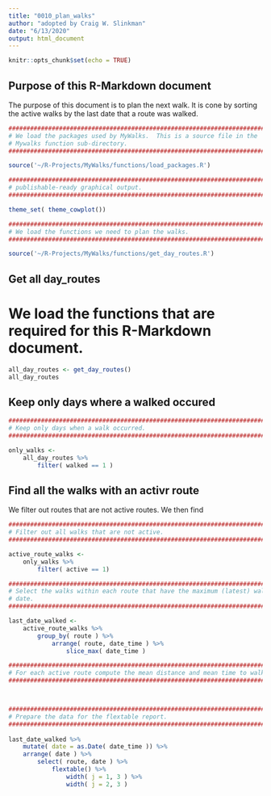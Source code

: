 ```yaml
---
title: "0010_plan_walks"
author: "adopted by Craig W. Slinkman"
date: "6/13/2020"
output: html_document
---
```


```r
knitr::opts_chunk$set(echo = TRUE)
```

## Purpose of this R-Markdown document

The purpose of this document is to plan the next walk.  It is cone by sorting the active walks by the last date that a route was walked.

```r

###########################################################################
# We load the packages used by MyWalks.  This is a source file in the 
# Mywalks function sub-directory.
###########################################################################

source('~/R-Projects/MyWalks/functions/load_packages.R')

############################################################################ We set the default graphical output to cowplot foe professional and
# publishable-ready graphical output.
###########################################################################

theme_set( theme_cowplot())

###########################################################################
# We load the functions we need to plan the walks.
###########################################################################

source('~/R-Projects/MyWalks/functions/get_day_routes.R')

```

## Get all day_routes

###########################################################################
# We load the functions that are required for this R-Markdown document.
###########################################################################

```r

all_day_routes <- get_day_routes()
all_day_routes

```

## Keep only days where a walked occured 

```r

###########################################################################
# Keep only days when a walk occurred.
###########################################################################

only_walks <-
    all_day_routes %>% 
        filter( walked == 1 )
```

## Find all the walks with an activr route

We filter out routes that are not active routes. We then find

```r
###########################################################################
# Filter out all walks that are not active.
###########################################################################

active_route_walks <- 
    only_walks %>% 
        filter( active == 1)

```




```r

###########################################################################
# Select the walks within each route that have the maximum (latest) walk
# date.
###########################################################################

last_date_walked <- 
    active_route_walks %>% 
        group_by( route ) %>% 
            arrange( route, date_time ) %>% 
                slice_max( date_time )

###########################################################################
# For each active route compute the mean distance and mean time to walk.
###########################################################################



###########################################################################
# Prepare the data for the flextable report.
###########################################################################
           
last_date_walked %>%
    mutate( date = as.Date( date_time )) %>% 
    arrange( date ) %>% 
        select( route, date ) %>%
            flextable() %>% 
                width( j = 1, 3 ) %>% 
                width( j = 2, 3 )
        
```

